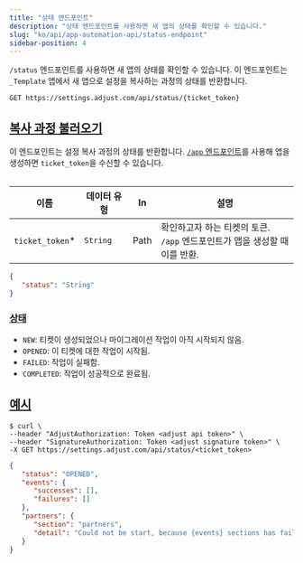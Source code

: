 ```yaml
---
title: "상태 엔드포인트"
description: "상태 엔드포인트를 사용하면 새 앱의 상태를 확인할 수 있습니다."
slug: "ko/api/app-automation-api/status-endpoint"
sidebar-position: 4
---
```


`/status` 엔드포인트를 사용하면 새 앱의 상태를 확인할 수 있습니다. 이 엔드포인트는 `_Template` 앱에서 새 앱으로 설정을 복사하는 과정의 상태를 반환합니다.

<CodeBlock title="엔드포인트" highlight="/status, {ticket_token}">

```http
GET https://settings.adjust.com/api/status/{ticket_token}
```

</CodeBlock>

## [복사 과정 불러오기](fetch-copy-process)

이 엔드포인트는 설정 복사 과정의 상태를 반환합니다. [`/app` 엔드포인트](/ko/api/app-automation-api/app-endpoint)를 사용해 앱을 생성하면 `ticket_token`을 수신할 수 있습니다.

<Table>

| 이름             | 데이터 유형 | In   | 설명                                                                             |
| ---------------- | ----------- | ---- | -------------------------------------------------------------------------------- |
| `ticket_token`\* | `String`    | Path | 확인하고자 하는 티켓의 토큰. <br />`/app` 엔드포인트가 앱을 생성할 때 이를 반환. |

</Table>

```json
{
   "status": "String"
}
```

### [상태](statuses)

-  `NEW`: 티켓이 생성되었으나 마이그레이션 작업이 아직 시작되지 않음.
-  `OPENED`: 이 티켓에 대한 작업이 시작됨.
-  `FAILED`: 작업이 실패함.
-  `COMPLETED`: 작업이 성공적으로 완료됨.

## [예시](example)

<CodeBlock title="cURL" highlight="<ticket_token>">

```console
$ curl \
--header "AdjustAuthorization: Token <adjust api token>" \
--header "SignatureAuthorization: Token <adjust signature token>" \
-X GET https://settings.adjust.com/api/status/<ticket_token>
```

</CodeBlock>
<CodeBlock title="성공적인 응답">

```json
{
   "status": "OPENED",
   "events": {
      "successes": [],
      "failures": []
   },
   "partners": {
      "section": "partners",
      "detail": "Could not be start, because {events} sections has failed"
   }
}
```

</CodeBlock>
